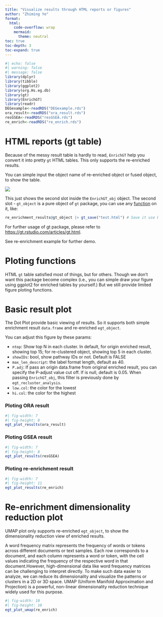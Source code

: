 ```yaml
---
title: "Visualize results through HTML reports or figures"
author: "Zhiming Ye"
format: 
  html:
    code-overflow: wrap
    mermaid: 
      theme: neutral
toc: true
toc-depth: 3
toc-expand: true
---
```


```r
#| echo: false
#| warning: false
#| message: false
library(dplyr)
library(tibble)
library(ggplot2)
library(org.Hs.eg.db)
library(gt)
library(EnrichGT)
library(readr)
DEGexample<-readRDS("DEGexample.rds")
ora_result<-readRDS("ora_result.rds")
resGSEA<-readRDS("resGSEA.rds")
re_enrich<-readRDS("re_enrich.rds")
```

# HTML reports (gt table) {#html-reports-gt-table}

Because of the messy result table is hardly to read, `EnrichGT` help you convert it into pretty `gt` HTML tables. This only supports the re-enriched results.

You can simple input the object name of re-enriched object or fused object, to show the table.

![](enrichGTTable.jpg)

This just shows the second slot inside the `EnrichGT_obj` object. The second slot - `gt_object` is a pure object of `gt` package, you can use any [function](https://gt.rstudio.com/reference/index.html) on it, like:

``` r
re_enrichment_results@gt_object |> gt_save("test.html") # Save it use basic gt functions. 
```

For further usage of gt package, please refer to <https://gt.rstudio.com/articles/gt.html>.

See re-enrichment example for further demo.

# Ploting functions

HTML `gt` table satisfied most of things, but for others. Though we don't want this package become complex (i.e., you can simple draw your figure using ggplot2 for enriched tables by yourself.) But we still provide limited figure ploting functions.

# Basic result plot

The Dot Plot provide basic viewing of results. So it supports both simple enrichment result `data.frame` and re-enriched `egt_object`.

You can adjust this figure by these params: 

* `ntop`: Show top N in each cluster. In default, for origin enriched result, showing top 15; for re-clustered object, showing top 5 in each cluster.
* `showIDs`: bool, show pathway IDs or not. Default is FALSE
* `max_len_descript`: the label format length, default as 40.
* `P.adj`: If pass an origin data.frame from original enriched result, you can specify the P-adjust value cut off. If is null, default is 0.05. When passing `EnrichGT_obj`, this filter is previously done by `egt_recluster_analysis`.
* `low.col`: the color for the lowest
* `hi.col`: the color for the highest

### Ploting ORA result

```r
#| fig-width: 7
#| fig-height: 8
egt_plot_results(ora_result)
```

### Ploting GSEA result

```r
#| fig-width: 7
#| fig-height: 8
egt_plot_results(resGSEA)
```

### Ploting re-enrichment result

```r
#| fig-width: 7
#| fig-height: 11
egt_plot_results(re_enrich)
```

# Re-enrichment dimensionality reduction plot

UMAP plot only supports re-enriched `egt_object`, to show the dimensionality reduction view of enriched results.

A word frequency matrix represents the frequency of words or tokens across different documents or text samples. Each row corresponds to a document, and each column represents a word or token, with the cell values indicating the frequency of the respective word in that document.However, high-dimensional data like word frequency matrices can be challenging to interpret directly. To make such data easier to analyze, we can reduce its dimensionality and visualize the patterns or clusters in a 2D or 3D space. UMAP (Uniform Manifold Approximation and Projection) is a powerful, non-linear dimensionality reduction technique widely used for this purpose.

```r
#| fig-width: 10
#| fig-height: 10
egt_plot_umap(re_enrich)
```